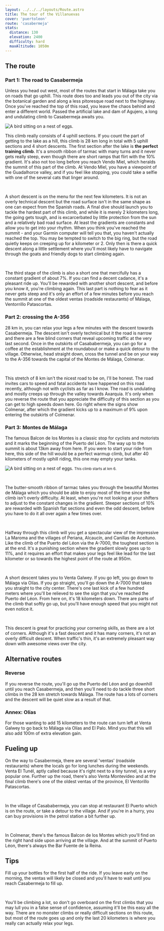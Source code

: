 ```yaml
---
layout: ../../../layouts/Route.astro
title: The tour of the Villanuevas
cover: 'puertoleon'
route: 'casabermeja'
stats:
  distance: 130
  elevation: 2400
  difficulty: hard
  maxAltitude: 1050m
---
```


## The route

### Part 1: The road to Casabermeja

Unless you head out west, most of the routes that start in Málaga take you on roads that go uphill.
This route does too and leads you out of the city via the botanical garden and along a less pitoresque road next to the highway. 
Once you've reached the top of this road, you leave the chaos behind and enter a different world. Passed the artificial lake and dam of Agujero, a long and undulating climb to Casabermeja awaits you.

<img
  src="/the-average-cyclist/routes/casabermeja/climb.png"
  alt="A bird sitting on a nest of eggs."
  class="mt-4 mb-8"
  height={200}
  width={750}
/>

This climb really consists of 4 uphill sections. If you count the part of getting to the lake as a hill, this climb is 28 km long in total with 5 uphill sections and 4 short descents.
The first section after the lake is **the perfect training climb**. It's a smooth ribbon of tarmac with many turns and it never gets really steep, even though there are short ramps that flirt with the 10% gradient. It's also not too long before you reach Vendo Miel, which heralds the summit of this part of the climb.
At Vendo Miel, you have a viewpoint of the Guadalhorce valley, and if you feel like stopping, you could take a selfie with one of the several cats that linger around.

&nbsp;

A short descent is on the menu for the next few kilometers. It is not an overly technical descent but the road surface isn't in the same shape as one can expect from the Spanish roads.
A final dive should launch you to tackle the hardest part of this climb, and while it is merely 2 kilometers long, the going gets tough, and is excarcerbated by little protection from the sun and a relatively bad road surface. At least the gradients are constants and allow you to get into your rhythm.
When you think you've reached the summit - and your Garmin computer will tell you that, you haven't actually reached the top. You may be tempted to switch to the big ring, but the road quietly keeps on creeping up for a kilometer or 2. Only then is there a quick descent along a little settlement where you'll most likely have to navigate through the goats and friendly dogs to start climbing again.

&nbsp;

The third stage of the climb is also a short one that mercifully has a constant gradient of about 7%. If you can find a decent cadance, it's a pleasant ride up.
You'll be rewarded with another short descent, and before you know it, you're climbing again.
This last part is nothing to fear as it never gets steep and it's only an effort of a few minutes before you reach the summit at one of the oldest ventas (roadside restaurants) of Málaga, Ventorrillo Patascortas.

### Part 2: crossing the A-356

28 km in, you can relax your legs a few minutes with the descent towards Casabermeja. The descent isn't overly technical but it the road is narrow and there are a few blind corners that reveal upcoming traffic at the very last second.
Once in the outskirts of Casababermeja, you can go for a coffee at the establishment at the roundabout or make a quick detour to the village.
Otherwise, head straight down, cross the tunnel and be on your way to the A-356 towards the capital of the Montes de Málaga, Colmenar.

&nbsp;

This stretch of 8 km isn't the nicest road to be on, I'll be honest. The road invites cars to speed and fatal accidents have happened on this road recently, although not with cyclists as far as I know.
The road is undulating and mostly creeps up through the valley towards Axarquia. It's only when you reverse the route that you appreciate the difficulty of this section as you can get to high speeds down here.
Go right where the signs show Colmenar, after which the gradient kicks up to a maximum of 9% upon entering the outskirts of Colmenar.

### Part 3: Montes de Málaga

The famous Balcon de los Montes is a classic stop for cyclists and motorists and it marks the beginning of the Puerto del Léon. 
The way up to the summit is about 13km away from here. 
If you were to start your ride from here, this side of the hill would be a perfect warmup climb, but after 40 kilometers of mostly uphill riding, this one may empty your tanks. 

<img
  src="/the-average-cyclist/routes/puertoleon/puertoleon-colmenar.png"
  alt="A bird sitting on a nest of eggs."
  class="mt-4 mb-8"
  height={200}
  width={750}
/>
<small>This climb starts at km 6.</small>

&nbsp;

The butter-smooth ribbon of tarmac takes you through the beautiful Montes de Málaga which you should be able to enjoy most of the time since the climb isn't overly difficulty. At least, when you're not looking at your shifters to adjust to the constant changes in the gradient.
Steeper sections of 10% are rewarded with Spanish flat sections and even the odd descent, before you have to do it all over again a few times over.

&nbsp;

Halfway through this climb will you get a spectacular view of the impressive La Maroma and the villages of Periana, Alcaucín, and Canillas de Aceituno.
Like the climb of the Puerto del Léon via the A-7000, the toughest section is at the end. It's a punishing section where the gradient slowly goes up to 11%, and it requires an effort that makes your legs feel like lead for the last kilometer or so towards the highest point of the route at 950m.

&nbsp;

A short descent takes you to Venta Galwey. If you go left, you go down to Málaga via Olías. If you go straight, you'll go down the A-7000 that takes you straight to the city center.
There's one last kick of a few hundred meters where you'll be relieved to see the sign that you've reached the Puerto del Léon. From here on, it's 18 kilometers down. There are parts of the climb that softly go up, but you'll have enough speed that you might not even notice it.

&nbsp;

This descent is great for practicing your cornering skills, as there are a lot of corners. 
Although it's a fast descent and it has many corners, it's not an overly difficult descent. When traffic's thin, it's an extremely pleasant way down with awesome views over the city.

## Alternative routes

### Reverse 

If you reverse the route, you'll go up the Puerto del Léon and go downhill until you reach Casabermeja, and then you'll need to do tackle three short climbs in the 28 km stretch towards Málaga.
The route has a lots of corners and the descent will be quiet slow as a result of that.

### Annex: Olías

For those wanting to add 15 kilometers to the route can turn left at Venta Galwey to go back to Málaga via Olías and El Palo. Mind you that this will also add 100m of extra elevation gain.

## Fueling up

On the way to Casabermeja, there are several 'ventas' (roadside restaurants) where the locals go for long lunches during the weekends. Venta El Tunél, aptly called because it's right next to a tiny tunnel, is a very popular one.
Further up the road, there's also Venta Montevideo and at the final climb there's one of the oldest ventas of the province, El Ventorillo Patascortas.

&nbsp;

In the village of Casababermeja, you can stop at restaurant El Puerto which is on the route, or take a detour to the village. 
And if you're in a hurry, you can buy provisions in the petrol station a bit further up.

&nbsp;

In Colmenar, there's the famous Balcon de los Montes which you'll find on the right hand side upon arriving at the village.
And at the summit of Puerto Léon, there's always the Bar Fuente de la Reina.

## Tips

Fill up your bottles for the first half of the ride. If you leave early on the morning, the ventas will likely be closed and you'll have to wait until you reach Casabermeja to fill up.

&nbsp;

You'll be climbing a lot, so don't go overboard on the first climbs that you may lull you in a false sense of confidence, assuming it'll be this easy all the way.
There are no monster climbs or really difficult sections on this route, but most of the route goes up and only the last 20 kilometers is where you really can actually relax your legs. 